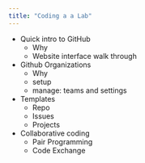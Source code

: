 ```yaml
---
title: "Coding a a Lab"
---
```


- Quick intro to GitHub
  - Why
  - Website interface walk through

- Github Organizations
  - Why
  - setup
  - manage: teams and settings

- Templates
  - Repo
  - Issues
  - Projects

- Collaborative coding
  - Pair Programming
  - Code Exchange